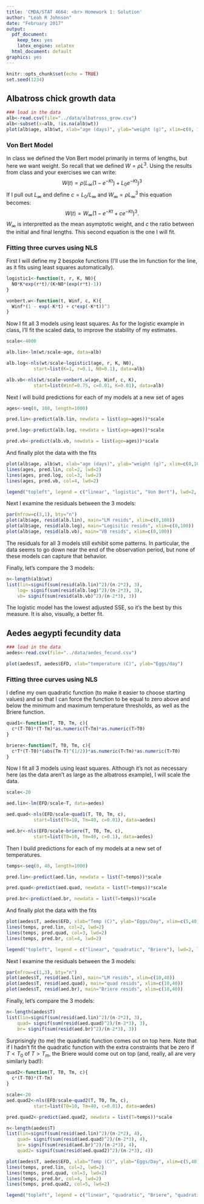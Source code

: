 ```yaml
---
title: 'CMDA/STAT 4664: <br> Homework 1: Solution'
author: "Leah R Johnson"
date: "February 2017"
output:
  pdf_document:
    keep_tex: yes
    latex_engine: xelatex
  html_document: default
graphics: yes
---
```


```r
knitr::opts_chunk$set(echo = TRUE)
set.seed(1234)
```

## Albatross chick growth data

```r
### load in the data
alb<-read.csv(file="../data/albatross_grow.csv")
alb<-subset(x=alb, !is.na(alb$wt))
plot(alb$age, alb$wt, xlab="age (days)", ylab="weight (g)", xlim=c(0, 100))

```

### Von Bert Model

In class we defined the Von Bert model primarily in terms of lengths, but here we want weight. So recall that we defined $W=\rho L^3$. Using the results from class and your exercises we can write:
$$
W(t) = \rho (L_{\infty}(1-e^{-Kt})+L_0 e^{-Kt})^3
$$
If I pull out $L_{\infty}$ and define $c=L_0/L_{\infty}$ and $W_{\infty}=\rho L_{\infty}^3$ this equation becomes:
$$
W(t) = W_{\infty}(1-e^{-Kt}+ c e^{-Kt})^3.
$$
$W_{\infty}$ is interpretted as the mean asymptotic weight, and $c$ the ratio between the initial and final lengths. This second equation is the one I will fit.

### Fitting three curves using NLS

First I will define my 2 bespoke functions (I'll use the lm function for the line, as it fits using least squares automatically). 

```r
logistic1<-function(t, r, K, N0){
  N0*K*exp(r*t)/(K+N0*(exp(r*t)-1))
}

vonbert.w<-function(t, Winf, c, K){
  Winf*(1 - exp(-K*t) + c*exp(-K*t))^3
}

```

Now I fit all 3 models using least squares. As for the logistic example in class, I'll fit the scaled data, to improve the stability of my estimates.

```r
scale<-4000

alb.lin<-lm(wt/scale~age, data=alb)

alb.log<-nls(wt/scale~logistic1(age, r, K, N0), 
          start=list(K=1, r=0.1, N0=0.1), data=alb)

alb.vb<-nls(wt/scale~vonbert.w(age, Winf, c, K), 
          start=list(Winf=0.75, c=0.01, K=0.01), data=alb)

```

Next I will build predictions for each of my models at a new set of ages

```r
ages<-seq(0, 100, length=1000)

pred.lin<-predict(alb.lin, newdata = list(age=ages))*scale

pred.log<-predict(alb.log, newdata = list(age=ages))*scale

pred.vb<-predict(alb.vb, newdata = list(age=ages))*scale

```

And finally plot the data with the fits
```r

plot(alb$age, alb$wt, xlab="age (days)", ylab="weight (g)", xlim=c(0,100))
lines(ages, pred.lin, col=2, lwd=2)
lines(ages, pred.log, col=3, lwd=2)
lines(ages, pred.vb, col=4, lwd=2)

legend("topleft", legend = c("linear", "logistic", "Von Bert"), lwd=2, lty=1, col=2:4)

```

Next I examine the residuals between the 3 models:
```r

par(mfrow=c(3,1), bty="n")
plot(alb$age, resid(alb.lin), main="LM resids", xlim=c(0,100))
plot(alb$age, resid(alb.log), main="Logisitic resids", xlim=c(0,100))
plot(alb$age, resid(alb.vb), main="VB resids", xlim=c(0,100))


```

The residuals for all 3 models still exhibit some patterns. In particular, the data seems to go down near the end of the observation period, but none of these models can capture that behavior. 

Finally, let's compare the 3 models:
```r
n<-length(alb$wt)
list(lin=signif(sum(resid(alb.lin)^2)/(n-2*2), 3), 
    log= signif(sum(resid(alb.log)^2)/(n-2*3), 3), 
    vb= signif(sum(resid(alb.vb)^2)/(n-2*3), 3))
```

The logistic model has the lowest adjusted SSE, so it's the best by this measure. It is also, visually, a better fit. 

## Aedes aegypti fecundity data

```r
### load in the data
aedes<-read.csv(file="../data/aedes_fecund.csv")

plot(aedes$T, aedes$EFD, xlab="temperature (C)", ylab="Eggs/day")

```


### Fitting three curves using NLS

I define my own quadratic function (to make it easier to choose starting values) and so that I can force the function to be equal to zero above and below the minimum and maximum temperature thresholds, as well as the Briere function.

```r
quad1<-function(T, T0, Tm, c){
  c*(T-T0)*(T-Tm)*as.numeric(T<Tm)*as.numeric(T>T0)
}

briere<-function(T, T0, Tm, c){
  c*T*(T-T0)*(abs(Tm-T)^(1/2))*as.numeric(T<Tm)*as.numeric(T>T0)
}
```

Now I fit all 3 models using least squares. Although it's not as necessary here (as the data aren't as large as the albatross example), I will scale the data. 

```r
scale<-20

aed.lin<-lm(EFD/scale~T, data=aedes)

aed.quad<-nls(EFD/scale~quad1(T, T0, Tm, c), 
          start=list(T0=10, Tm=40, c=0.01), data=aedes)

aed.br<-nls(EFD/scale~briere(T, T0, Tm, c), 
          start=list(T0=10, Tm=40, c=0.1), data=aedes)

```

Then I build predictions for each of my models at a new set of temperatures.

```r
temps<-seq(0, 40, length=1000)

pred.lin<-predict(aed.lin, newdata = list(T=temps))*scale

pred.quad<-predict(aed.quad, newdata = list(T=temps))*scale

pred.br<-predict(aed.br, newdata = list(T=temps))*scale

```

And finally plot the data with the fits
```r

plot(aedes$T, aedes$EFD, xlab="Temp (C)", ylab="Eggs/Day", xlim=c(5,40))
lines(temps, pred.lin, col=2, lwd=2)
lines(temps, pred.quad, col=3, lwd=2)
lines(temps, pred.br, col=4, lwd=2)

legend("topleft", legend = c("linear", "quadratic", "Briere"), lwd=2, lty=1, col=2:4)

```

Next I examine the residuals between the 3 models:
```r

par(mfrow=c(1,3), bty="n")
plot(aedes$T, resid(aed.lin), main="LM resids", xlim=c(10,40))
plot(aedes$T, resid(aed.quad), main="quad resids", xlim=c(10,40))
plot(aedes$T, resid(aed.br), main="Briere resids", xlim=c(10,40))


```

Finally, let's compare the 3 models:
```r
n<-length(aedes$T)
list(lin=signif(sum(resid(aed.lin)^2)/(n-2*2), 3), 
    quad= signif(sum(resid(aed.quad)^2)/(n-2*3), 3), 
    br= signif(sum(resid(aed.br)^2)/(n-2*3), 3))
```

Surprisingly (to me) the quadratic function comes out on top here. Note that if I hadn't fit the quadratic function with the extra constraints that be zero if $T<T_0$ of $T>T_m$, the Briere would come out on top (and, really, all are very similarly bad!):

```r
quad2<-function(T, T0, Tm, c){
  c*(T-T0)*(T-Tm)
}

scale<-20
aed.quad2<-nls(EFD/scale~quad2(T, T0, Tm, c), 
          start=list(T0=10, Tm=40, c=0.01), data=aedes)

pred.quad2<-predict(aed.quad2, newdata = list(T=temps))*scale

n<-length(aedes$T)
list(lin=signif(sum(resid(aed.lin)^2)/(n-2*2), 4), 
    quad= signif(sum(resid(aed.quad)^2)/(n-2*3), 4), 
    br= signif(sum(resid(aed.br)^2)/(n-2*3), 4), 
    quad2= signif(sum(resid(aed.quad2)^2)/(n-2*3), 4))

```

```r

plot(aedes$T, aedes$EFD, xlab="Temp (C)", ylab="Eggs/Day", xlim=c(5,40))
lines(temps, pred.lin, col=2, lwd=2)
lines(temps, pred.quad, col=3, lwd=2)
lines(temps, pred.br, col=4, lwd=2)
lines(temps, pred.quad2, col=5, lwd=2)

legend("topleft", legend = c("linear", "quadratic", "Briere", "quadratic2"), lwd=2, lty=1, col=2:5)

```



<br>
<br>
<br>